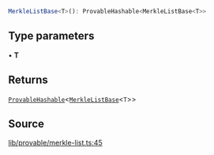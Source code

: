 ```ts
MerkleListBase<T>(): ProvableHashable<MerkleListBase<T>>
```

## Type parameters

• **T**

## Returns

[`ProvableHashable`](../type-aliases/ProvableHashable.mdx)\<[`MerkleListBase`](../type-aliases/MerkleListBase.mdx)\<`T`\>\>

## Source

[lib/provable/merkle-list.ts:45](https://github.com/o1-labs/o1js/blob/fd7bd4b02f4f7cc1057cd423261d70c22275763a/src/lib/provable/merkle-list.ts#L45)
